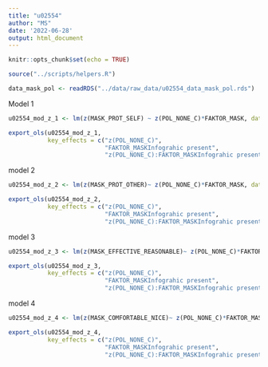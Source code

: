 ```yaml
---
title: "u02554"
author: "MS"
date: '2022-06-28'
output: html_document
---
```


```r
knitr::opts_chunk$set(echo = TRUE)

source("../scripts/helpers.R")

data_mask_pol <- readRDS("../data/raw_data/u02554_data_mask_pol.rds")

```


Model 1

```r
u02554_mod_z_1 <- lm(z(MASK_PROT_SELF) ~ z(POL_NONE_C)*FAKTOR_MASK, data = data_mask_pol) 

export_ols(u02554_mod_z_1, 
           key_effects = c("z(POL_NONE_C)", 
                           "FAKTOR_MASKInfograhic present", 
                           "z(POL_NONE_C):FAKTOR_MASKInfograhic present"))
```

model 2

```r
u02554_mod_z_2 <- lm(z(MASK_PROT_OTHER)~ z(POL_NONE_C)*FAKTOR_MASK, data = data_mask_pol) 

export_ols(u02554_mod_z_2, 
           key_effects = c("z(POL_NONE_C)", 
                           "FAKTOR_MASKInfograhic present", 
                           "z(POL_NONE_C):FAKTOR_MASKInfograhic present"))
```

model 3

```r
u02554_mod_z_3 <- lm(z(MASK_EFFECTIVE_REASONABLE)~ z(POL_NONE_C)*FAKTOR_MASK, data = data_mask_pol) 

export_ols(u02554_mod_z_3, 
           key_effects = c("z(POL_NONE_C)", 
                           "FAKTOR_MASKInfograhic present", 
                           "z(POL_NONE_C):FAKTOR_MASKInfograhic present"))
```

model 4

```r
u02554_mod_z_4 <- lm(z(MASK_COMFORTABLE_NICE)~ z(POL_NONE_C)*FAKTOR_MASK, data = data_mask_pol) 

export_ols(u02554_mod_z_4, 
           key_effects = c("z(POL_NONE_C)", 
                           "FAKTOR_MASKInfograhic present", 
                           "z(POL_NONE_C):FAKTOR_MASKInfograhic present"))
```



